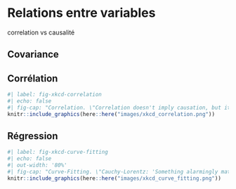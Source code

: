 # Relations entre variables {#statistics-relations}

correlation vs causalité

## Covariance {#statistics-covariance}

## Corrélation {#statistics-correlation}

```r
#| label: fig-xkcd-correlation
#| echo: false
#| fig-cap: "Correlation. \"Correlation doesn't imply causation, but it does waggle its eyebrows suggestively and gesture furtively while mouthing 'look over there'.\" [CC BY-NC 2.0 @munroe2009]."
knitr::include_graphics(here::here("images/xkcd_correlation.png"))
```

## Régression {#statistics-regression}

```r
#| label: fig-xkcd-curve-fitting
#| echo: false
#| out-width: '80%'
#| fig-cap: "Curve-Fitting. \"Cauchy-Lorentz: 'Something alarmingly mathematical is happening, and you should probably pause to Google my name and check what field I originally worked in.'\" [CC BY-NC 2.0 @munroe2018]."
knitr::include_graphics(here::here("images/xkcd_curve_fitting.png"))
```
